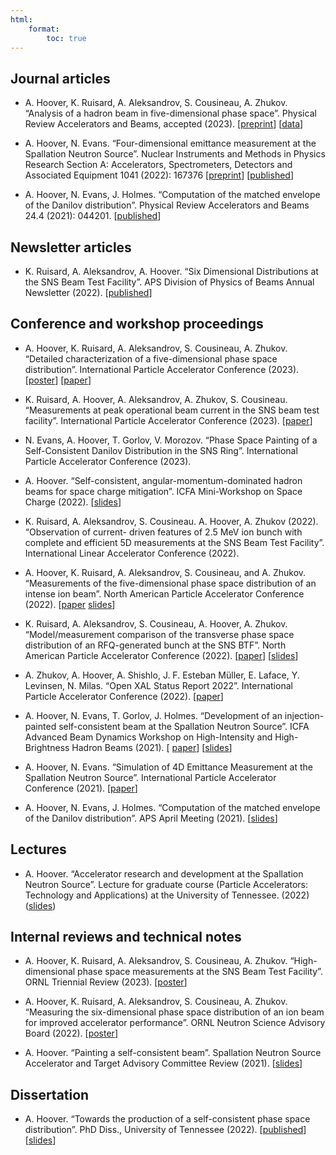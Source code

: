 ```yaml
---
html: 
    format:
        toc: true
---
```



## Journal articles

* A. Hoover, K. Ruisard, A. Aleksandrov, S. Cousineau, A. Zhukov. "Analysis of a hadron beam in five-dimensional phase space". Physical Review Accelerators and Beams, accepted (2023). 
[[preprint](https://arxiv.org/abs/2301.04178)] 
[[data](https://zenodo.org/record/7724034#.ZDsWlS-B1pQ)]

* A. Hoover, N. Evans. "Four-dimensional emittance measurement at the Spallation Neutron Source". Nuclear Instruments and Methods in Physics Research Section A: Accelerators, Spectrometers, Detectors and Associated Equipment 1041 (2022): 167376 
[[preprint](https://arxiv.org/abs/2204.08303)] 
[[published](https://www.sciencedirect.com/science/article/abs/pii/S0168900222006805)]

* A. Hoover, N. Evans, J. Holmes. "Computation of the matched envelope of the Danilov distribution". Physical Review Accelerators and Beams 24.4 (2021): 044201.
[[published](https://doi.org/10.1103/PhysRevAccelBeams.24.044201)]


## Newsletter articles

* K. Ruisard, A. Aleksandrov, A. Hoover. "Six Dimensional Distributions at the SNS Beam Test Facility". APS Division of Physics of Beams Annual Newsletter (2022). 
[[published](./files/2022_APS_DPB.pdf)]


## Conference and workshop proceedings

* A. Hoover, K. Ruisard, A. Aleksandrov, S. Cousineau, A. Zhukov. "Detailed characterization of a five-dimensional phase space distribution". International Particle Accelerator Conference (2023). 
[[poster](./files/2023_IPAC_poster.pdf)]
[[paper](./files/2023_IPAC_paper.pdf)]

* K. Ruisard, A. Hoover, A. Aleksandrov, A. Zhukov, S. Cousineau. "Measurements at peak operational beam current in the SNS beam test facility". International Particle Accelerator Conference (2023).
[[paper](./files/2023_IPAC_RFQ_paper.pdf)]

* N. Evans, A. Hoover, T. Gorlov, V. Morozov. "Phase Space Painting of a Self-Consistent Danilov Distribution in the SNS Ring". International Particle Accelerator Conference (2023).

* A. Hoover. "Self-consistent, angular-momentum-dominated hadron beams for space charge mitigation". ICFA Mini-Workshop on Space Charge (2022). 
[[slides](./files/2022_SCW.pdf)]

* K. Ruisard, A. Aleksandrov, S. Cousineau. A. Hoover, A. Zhukov (2022). "Observation of current- driven features of 2.5 MeV ion bunch with complete and efficient 5D measurements at the SNS Beam Test Facility". International Linear Accelerator Conference (2022).

* A. Hoover, K. Ruisard, A. Aleksandrov, S. Cousineau, and A. Zhukov. "Measurements of the five-dimensional phase space distribution of an intense ion beam". North American Particle Accelerator Conference (2022). 
[[paper](https://accelconf.web.cern.ch/napac2022/papers/frxd3.pdf) 
[slides](https://accelconf.web.cern.ch/napac2022/talks/frxd3_talk.pdf)]

* K. Ruisard, A. Aleksandrov, S. Cousineau, A. Hoover, A. Zhukov. "Model/measurement comparison of the transverse phase space distribution of an RFQ-generated bunch at the SNS BTF". North American Particle Accelerator Conference (2022).
[[paper](https://accelconf.web.cern.ch/napac2022/papers/weye5.pdf)]
[[slides](https://accelconf.web.cern.ch/napac2022/talks/weye5_talk.pdf)]

* A. Zhukov, A. Hoover, A. Shishlo,  J. F. Esteban Müller, E. Laface, Y. Levinsen, N. Milas. "Open XAL Status Report 2022". International Particle Accelerator Conference (2022). 
[[paper](https://accelconf.web.cern.ch/ipac2022/papers/tupotk029.pdf)]

* A. Hoover, N. Evans, T. Gorlov, J. Holmes. "Development of an injection-painted self-consistent beam at the Spallation Neutron Source". ICFA Advanced Beam Dynamics Workshop on High-Intensity and High-Brightness Hadron Beams (2021). [
[paper](https://epaper.kek.jp/hb2021/papers/moac3.pdf)]
[[slides]()]

* A. Hoover, N. Evans. "Simulation of 4D Emittance Measurement at the Spallation Neutron Source". International Particle Accelerator Conference (2021). 
[[paper](https://accelconf.web.cern.ch/ipac2021/papers/thpab180.pdf)]

* A. Hoover, N. Evans, J. Holmes. "Computation of the matched envelope of the Danilov distribution". APS April Meeting (2021).
[[slides]()]


## Lectures

* A. Hoover. "Accelerator research and development at the Spallation Neutron Source". Lecture for graduate course (Particle Accelerators: Technology and Applications) at the University of Tennessee. (2022) ([slides]())


## Internal reviews and technical notes

* A. Hoover, K. Ruisard, A. Aleksandrov, S. Cousineau, A. Zhukov. "High-dimensional phase space measurements at the SNS Beam Test Facility". ORNL Triennial Review (2023).
[[poster](./files/2023_ORNL_triennial.pdf)]

* A. Hoover, K. Ruisard, A. Aleksandrov, S. Cousineau, A. Zhukov. "Measuring the six-dimensional phase space distribution of an ion beam for improved accelerator performance". ORNL Neutron Science Advisory Board (2022). 
[[poster]()]

* A. Hoover. "Painting a self-consistent beam". Spallation Neutron Source Accelerator and Target Advisory Committee Review (2021). 
[[slides]()]


## Dissertation

* A. Hoover. "Towards the production of a self-consistent phase space distribution". PhD Diss., University of Tennessee (2022). 
[[published](https://trace.tennessee.edu/utk_graddiss/7228)] 
[[slides]()]
